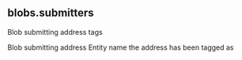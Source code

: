 ## blobs.submitters 
Blob submitting address tags

<ParamField path="address">
Blob submitting address
</ParamField>
<ParamField path="entity">
Entity name the address has been tagged as
</ParamField>
